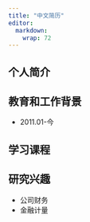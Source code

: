 ```yaml
---
title: "中文简历"
editor: 
  markdown: 
    wrap: 72
---
```


## 个人简介


## 教育和工作背景

- 2011.01-今 


## 学习课程


## 研究兴趣

- 公司财务 
- 金融计量

